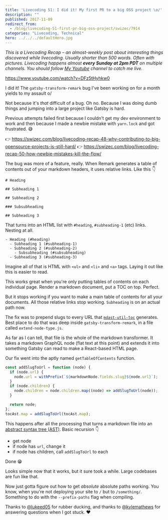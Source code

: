 ```yaml
---
title: 'Livecoding 51: I did it! My first PR to a big OSS project \o/'
description: ""
published: 2017-11-09
redirect_from:
  - /blog/livecoding-51-first-pr-big-oss-project/swizec/7914
categories: "Livecoding, Technical"
hero: ../../../defaultHero.jpg
---
```


_This is a Livecoding Recap – an almost-weekly post about interesting things discovered while livecoding. Usually shorter than 500 words. Often with pictures. Livecoding happens almost **every Sunday at 2pm PDT** on multiple channels. You should follow [My Youtube](https://www.youtube.com/TheSwizec) channel to catch me live._

https://www.youtube.com/watch?v=DFz5tHyhkw0

I did it! The `gatsby-transform-remark` bug I've been working on for a month yields to my assault o/

Not because it's _that_ difficult of a bug. Oh no. Because I was doing dumb things and jumping into a large project like Gatsby is hard.

Previous attempts failed first because I couldn't get my dev environment to work and then because I made a newbie mistake with `yarn.lock` and got frustrated. 😅

👉 <https://swizec.com/blog/livecoding-recap-48-why-contributing-to-big-opensource-projects-is-still-hard/> 👉 <https://swizec.com/blog/livecoding-recap-50-how-newbie-mistakes-kill-the-flow/>

The bug was more of a feature, really. When Remark generates a table of contents out of your markdown headers, it uses relative links. Like this 👇

    # Heading

    ## Subheading 1

    ## Subheading 2

    ### Subsubheading

    ## Subheading 3

That turns into an HTML list with `#heading`, `#subheading-1` (etc) links. Nesting at all.

    - Heading (#heading)
      - Subheading 1 (#subheading-1)
      - Subheading 2 (#subheading-2)
        - Subsubheading (#subsubheading)
      - Subheading 3 (#subheading-3)

Imagine all of that is HTML with `<ul>` and `<li>` and `<a>` tags. Laying it out like this is easier to read.

This works great when you're only putting tables of contents on each individual page. Render a markdown document, put a TOC on top. Perfect.

But it stops working if you want to make a main table of contents for all your documents. All those relative links stop working. `Subheading` is on an actual path now.

The fix was to prepend slugs to every URL that [`mdast-util-toc`](https://github.com/BarryThePenguin/mdast-util-toc) generates. Best place to do that was deep inside `gatsby-transform-remark`, in a file called `extend-node-type.js`.

As far as I can tell, that file is the whole of the markdown transformer. It takes a markdown GraphQL node (flat text at this point) and extends it into something Gatsby can read to make a React-based HTML page.

Our fix went into the aptly named `getTableOfContents` function.

```javascript
const addSlugToUrl = function (node) {
  if (node.url) {
    node.url = withPrefix(`${markdownNode.fields.slug}${node.url}`);
  }
  if (node.children) {
    node.children = node.children.map((node) => addSlugToUrl(node));
  }

  return node;
};
tocAst.map = addSlugToUrl(tocAst.map);
```

This happens after all the processing that turns a markdown file into an [abstract syntax tree (AST)](https://en.wikipedia.org/wiki/Abstract_syntax_tree). Basic recursion 👇

- get node
- if node has `url`, change it
- if node has children, call `addSlugToUrl` to each

Done 😁

Looks simple now that it works, but it sure took a while. Large codebases are fun like that.

Now just gotta figure out how to get _absolute_ absolute paths working. You know, when you're not deploying your site to `/` but to `/something/`. Something to do with the `--prefix-paths` flag when compiling.

Thanks to [@lukeed05](https://twitter.com/lukeed05) for rubber ducking, and thanks to [@kylemathews](https://twitter.com/kylemathews) for answering questions when I got stuck. ❤️
